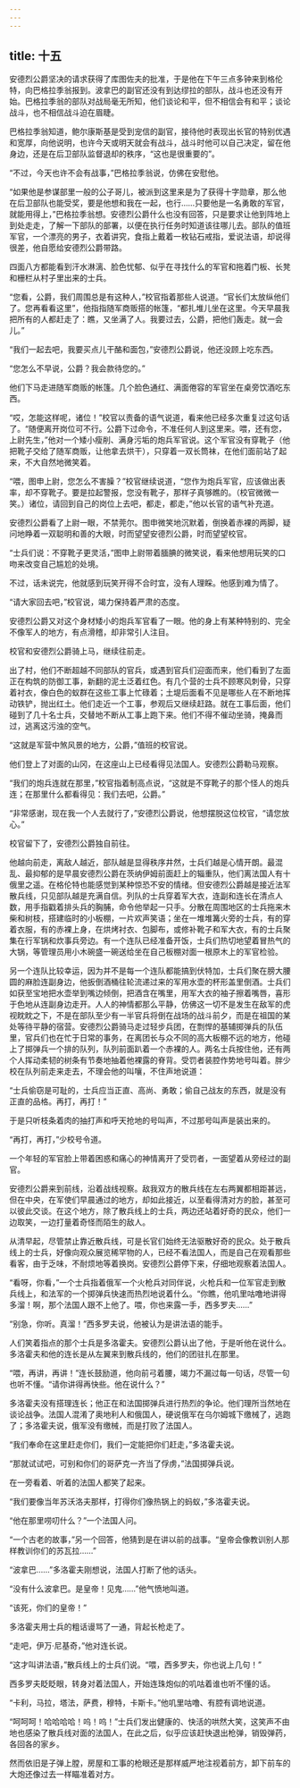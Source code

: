 ```yaml
---
---
---
```

title: 十五
---



安德烈公爵坚决的请求获得了库图佐夫的批准，于是他在下午三点多钟来到格伦特，向巴格拉季翁报到。波拿巴的副官还没有到达缪拉的部队，战斗也还没有开始。巴格拉季翁的部队对战局毫无所知，他们谈论和平，但不相信会有和平；谈论战斗，也不相信战斗迫在眉睫。

巴格拉季翁知道，鲍尔康斯基是受到宠信的副官，接待他时表现出长官的特别优遇和宽厚，向他说明，也许今天或明天就会有战斗，战斗时他可以自己决定，留在他身边，还是在后卫部队监督退却的秩序，“这也是很重要的”。

“不过，今天也许不会有战事，”巴格拉季翁说，仿佛在安慰他。

“如果他是参谋部里一般的公子哥儿，被派到这里来是为了获得十字勋章，那么他在后卫部队也能受奖，要是他想和我在一起，也行……只要他是一名勇敢的军官，就能用得上，”巴格拉季翁想。安德烈公爵什么也没有回答，只是要求让他到阵地上到处走走，了解一下部队的部署，以便在执行任务时知道该往哪儿去。部队的值班军官，一个漂亮的男子，衣着讲究，食指上戴着一枚钻石戒指，爱说法语，却说得很差，他自愿给安德烈公爵带路。

四面八方都能看到汗水淋漓、脸色忧郁、似乎在寻找什么的军官和拖着门板、长凳和栅栏从村子里出来的士兵。

“您看，公爵，我们周围总是有这种人，”校官指着那些人说道。“官长们太放纵他们了。您再看看这里”，他指指随军商贩搭的帐篷，“都扎堆儿坐在这里。今天早晨我把所有的人都赶走了：瞧，又坐满了人。我要过去，公爵，把他们轰走。就一会儿。”

“我们一起去吧，我要买点儿干酪和面包，”安德烈公爵说，他还没顾上吃东西。

“您怎么不早说，公爵？我会款待您的。”

他们下马走进随军商贩的帐篷。几个脸色通红、满面倦容的军官坐在桌旁饮酒吃东西。

“哎，怎能这样呢，诸位！”校官以责备的语气说道，看来他已经多次重复过这句话了。“随便离开岗位可不行。公爵下过命令，不准任何人到这里来。喂，还有您，上尉先生，”他对一个矮小瘦削、满身污垢的炮兵军官说。这个军官没有穿靴子（他把靴子交给了随军商贩，让他拿去烘干），只穿着一双长筒袜，在他们面前站了起来，不大自然地微笑着。

“喂，图申上尉，您怎么不害臊？”校官继续说道，“您作为炮兵军官，应该做出表率，却不穿靴子。要是拉起警报，您没有靴子，那样子真够瞧的。（校官微微一笑。）诸位，请回到自己的岗位上去吧，都走，都走，”他以长官的语气补充道。

安德烈公爵看了上尉一眼，不禁莞尔。图申微笑地沉默着，倒换着赤裸的两脚，疑问地睁着一双聪明和善的大眼，时而望望安德烈公爵，时而望望校官。

“士兵们说：不穿靴子更灵活，”图申上尉带着腼腆的微笑说，看来他想用玩笑的口吻来改变自己尴尬的处境。

不过，话未说完，他就感到玩笑开得不合时宜，没有人理睬。他感到难为情了。

“请大家回去吧，”校官说，竭力保持着严肃的态度。

安德烈公爵又对这个身材矮小的炮兵军官看了一眼。他的身上有某种特别的、完全不像军人的地方，有点滑稽，却非常引人注目。

校官和安德烈公爵骑上马，继续往前走。

出了村，他们不断超越不同部队的官兵，或遇到官兵们迎面而来，他们看到了左面正在构筑的防御工事，新翻的泥土泛着红色。有几个营的士兵不顾寒风刺骨，只穿着衬衣，像白色的蚁群在这些工事上忙碌着；土堤后面看不见是哪些人在不断地挥动铁铲，抛出红土。他们走近一个工事，参观后又继续赶路。就在工事后面，他们碰到了几十名士兵，交替地不断从工事上跑下来。他们不得不催动坐骑，掩鼻而过，逃离这污浊的空气。

“这就是军营中煞风景的地方，公爵，”值班的校官说。

他们登上了对面的山冈，在这座山上已经看得见法国人。安德烈公爵勒马观察。

“我们的炮兵连就在那里，”校官指着制高点说，“这就是不穿靴子的那个怪人的炮兵连；在那里什么都看得见：我们去吧，公爵。”

“非常感谢，现在我一个人去就行了，”安德烈公爵说，他想摆脱这位校官，“请您放心。”

校官留下了，安德烈公爵独自前往。

他越向前走，离敌人越近，部队越是显得秩序井然，士兵们越是心情开朗。最混乱、最抑郁的是早晨安德烈公爵在茨纳伊姆前面赶上的辎重队，他们离法国人有十俄里之遥。在格伦特也能感觉到某种惊恐不安的情绪。但安德烈公爵越是接近法军散兵线，只见部队越是充满自信。列队的士兵穿着军大衣，连副和连长在清点人数，用手指戳着排头兵的胸脯，命令他举起一只手。分散在周围地区的士兵拖来木柴和树枝，搭建临时的小板棚，一片欢声笑语；坐在一堆堆篝火旁的士兵，有的穿着衣服，有的赤裸上身，在烘烤衬衣、包脚布，或修补靴子和军大衣，有的士兵聚集在行军锅和炊事兵旁边。有一个连队已经准备开饭，士兵们热切地望着冒热气的大锅，等管理员用小木碗盛一碗送给坐在自己板棚对面一根原木上的军官检验。

另一个连队比较幸运，因为并不是每一个连队都能搞到伏特加，士兵们聚在膀大腰圆的麻脸连副身边，他扳倒酒桶往轮流递过来的军用水壶的杯形盖里倒酒。士兵们如获至宝地把水壶举到嘴边倾倒，把酒含在嘴里，用军大衣的袖子擦着嘴唇，喜形于色地从连副身边走开。人人的神情都那么平静，仿佛这一切不是发生在敌军的虎视眈眈之下，不是在部队至少有一半官兵将倒在战场的战斗前夕，而是在祖国的某处等待平静的宿营。安德烈公爵骑马走过轻步兵团，在剽悍的基辅掷弹兵的队伍里，官兵们也在忙于日常的事务，在离团长与众不同的高大板棚不远的地方，他碰上了掷弹兵一个排的队列，队列前面趴着一个赤裸的人。两名士兵按住他，还有两个人挥动柔韧的树条有节奏地抽着他裸露的脊背。受罚者装腔作势地号叫着。胖少校在队列前走来走去，不理会他的叫嚷，不住声地说道：

“士兵偷窃是可耻的，士兵应当正直、高尚、勇敢；偷自己战友的东西，就是没有正直的品格。再打，再打！”

于是只听枝条着肉的抽打声和呼天抢地的号叫声，不过那号叫声是装出来的。

“再打，再打，”少校号令道。

一个年轻的军官脸上带着困惑和痛心的神情离开了受罚者，一面望着从旁经过的副官。

安德烈公爵来到前线，沿着战线视察。敌我双方的散兵线在左右两翼都相距甚远，但在中央，在军使们早晨通过的地方，却如此接近，以至看得清对方的脸，甚至可以彼此交谈。在这个地方，除了散兵线上的士兵，两边还站着好奇的民众，他们一边取笑，一边打量着奇怪而陌生的敌人。

从清早起，尽管禁止靠近散兵线，可是长官们始终无法驱散好奇的民众。处于散兵线上的士兵，好像向观众展览稀罕物的人，已经不看法国人，而是自己在观看那些看客，由于乏味，不耐烦地等着换岗。安德烈公爵停下来，仔细地观察着法国人。

“看呀，你看，”一个士兵指着俄军一个火枪兵对同伴说，火枪兵和一位军官走到散兵线上，和法军的一个掷弹兵快速而热烈地说着什么。“你瞧，他叽里咕噜地讲得多溜！啊，那个法国人跟不上他了。喂，你也来露一手，西多罗夫……”

“别急，你听。真溜！”西多罗夫说，他被认为是讲法语的能手。

人们笑着指点的那个士兵是多洛霍夫。安德烈公爵认出了他，于是听他在说什么。多洛霍夫和他的连长是从左翼来到散兵线的，他们的团驻扎在那里。

“喂，再讲，再讲！”连长鼓励道，他向前弓着腰，竭力不漏过每一句话，尽管一句也听不懂。“请你讲得再快些。他在说什么？”

多洛霍夫没有搭理连长；他正在和法国掷弹兵进行热烈的争论。他们理所当然地在谈论战争。法国人混淆了奥地利人和俄国人，硬说俄军在乌尔姆城下缴械了，逃跑了；多洛霍夫说，俄军没有缴械，而是打败了法国人。

“我们奉命在这里赶走你们，我们一定能把你们赶走，”多洛霍夫说。

“那就试试吧，可别和你们的哥萨克一齐当了俘虏，”法国掷弹兵说。

在一旁看着、听着的法国人都笑了起来。

“我们要像当年苏沃洛夫那样，打得你们像热锅上的蚂蚁，”多洛霍夫说。

“他在那里唠叨什么？”一个法国人问。

“一个古老的故事，”另一个回答，他猜到是在讲以前的战事。“皇帝会像教训别人那样教训你们的苏瓦拉……”

“波拿巴……”多洛霍夫刚想说，法国人打断了他的话头。

“没有什么波拿巴。是皇帝！见鬼……”他气愤地叫道。

“该死，你们的皇帝！”

多洛霍夫用士兵的粗话谩骂了一通，背起长枪走了。

“走吧，伊万·尼基奇，”他对连长说。

“这才叫讲法语，”散兵线上的士兵们说。“喂，西多罗夫，你也说上几句！”

西多罗夫眨眨眼，转身对着法国人，开始连珠炮似的叽咕着谁也听不懂的话。

“卡利，马拉，塔法，萨费，穆特，卡斯卡。”他叽里咕噜、有腔有调地说道。

“呵呵呵！哈哈哈哈！呜！呜！”士兵们发出健康的、快活的哄然大笑，这笑声不由地也感染了散兵线对面的法国人，在此之后，似乎应该赶快退出枪弹，销毁弹药，各回各的家乡。

然而依旧是子弹上膛，房屋和工事的枪眼还是那样威严地注视着前方，卸下前车的大炮还像过去一样瞄准着对方。